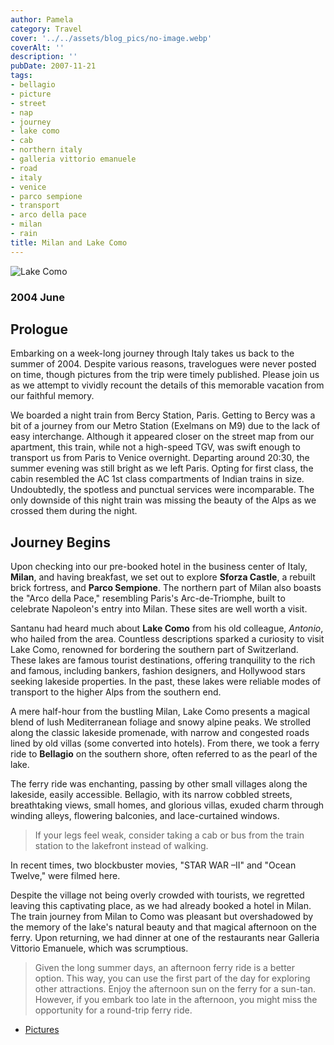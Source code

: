 ```yaml
---
author: Pamela
category: Travel
cover: '../../assets/blog_pics/no-image.webp'
coverAlt: ''
description: ''
pubDate: 2007-11-21
tags:
- bellagio
- picture
- street
- nap
- journey
- lake como
- cab
- northern italy
- galleria vittorio emanuele
- road
- italy
- venice
- parco sempione
- transport
- arco della pace
- milan
- rain
title: Milan and Lake Como
---
```



<Image src={pic1} alt="Lake Como"/>

### 2004 June 

## Prologue

Embarking on a week-long journey through Italy takes us back to the summer of 2004. Despite various reasons, travelogues were never posted on time, though pictures from the trip were timely published. Please join us as we attempt to vividly recount the details of this memorable vacation from our faithful memory.

We boarded a night train from Bercy Station, Paris. Getting to Bercy was a bit of a journey from our Metro Station (Exelmans on M9) due to the lack of easy interchange. Although it appeared closer on the street map from our apartment, this train, while not a high-speed TGV, was swift enough to transport us from Paris to Venice overnight. Departing around 20:30, the summer evening was still bright as we left Paris. Opting for first class, the cabin resembled the AC 1st class compartments of Indian trains in size. Undoubtedly, the spotless and punctual services were incomparable. The only downside of this night train was missing the beauty of the Alps as we crossed them during the night.

## Journey Begins

Upon checking into our pre-booked hotel in the business center of Italy, **Milan**, and having breakfast, we set out to explore **Sforza Castle**, a rebuilt brick fortress, and **Parco Sempione**. The northern part of Milan also boasts the "Arco della Pace," resembling Paris's Arc-de-Triomphe, built to celebrate Napoleon's entry into Milan. These sites are well worth a visit.

Santanu had heard much about **Lake Como** from his old colleague, *Antonio*, who hailed from the area. Countless descriptions sparked a curiosity to visit Lake Como, renowned for bordering the southern part of Switzerland. These lakes are famous tourist destinations, offering tranquility to the rich and famous, including bankers, fashion designers, and Hollywood stars seeking lakeside properties. In the past, these lakes were reliable modes of transport to the higher Alps from the southern end.

A mere half-hour from the bustling Milan, Lake Como presents a magical blend of lush Mediterranean foliage and snowy alpine peaks. We strolled along the classic lakeside promenade, with narrow and congested roads lined by old villas (some converted into hotels). From there, we took a ferry ride to **Bellagio** on the southern shore, often referred to as the pearl of the lake.

The ferry ride was enchanting, passing by other small villages along the lakeside, easily accessible. Bellagio, with its narrow cobbled streets, breathtaking views, small homes, and glorious villas, exuded charm through winding alleys, flowering balconies, and lace-curtained windows.

> If your legs feel weak, consider taking a cab or bus from the train station to the lakefront instead of walking.

In recent times, two blockbuster movies, "STAR WAR –II" and "Ocean Twelve," were filmed here.

Despite the village not being overly crowded with tourists, we regretted leaving this captivating place, as we had already booked a hotel in Milan. The train journey from Milan to Como was pleasant but overshadowed by the memory of the lake's natural beauty and that magical afternoon on the ferry. Upon returning, we had dinner at one of the restaurants near Galleria Vittorio Emanuele, which was scrumptious.

> Given the long summer days, an afternoon ferry ride is a better option. This way, you can use the first part of the day for exploring other attractions. Enjoy the afternoon sun on the ferry for a sun-tan. However, if you embark too late in the afternoon, you might miss the opportunity for a round-trip ferry ride.

- [Pictures](https://www.flickr.com/photos/santm/albums/72157638398556223/with/11231436533)